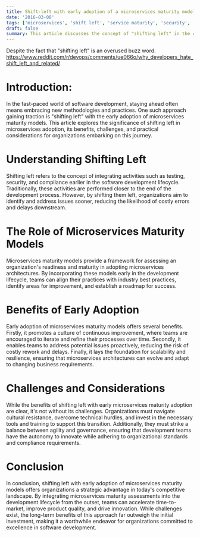 ```yaml
---
title: Shift-left with early adoption of a microservices maturity model
date: '2016-03-08'
tags: ['microservices', 'shift left', 'service maturity', 'security', 'operational efficiency']
draft: false
summary: This article discusses the concept of "shifting left" in the context of microservices maturity adoption. It explores the benefits and challenges of adopting microservices maturity practices early in the development process, emphasizing the importance of proactive approaches to ensure success. Through a detailed examination of this strategy, the article aims to provide insights into how organizations can effectively leverage microservices maturity models to enhance their development lifecycle and overall operational efficiency.
---
```


Despite the fact that "shifting left" is an overused buzz word.
https://www.reddit.com/r/devops/comments/ue066o/why_developers_hate_shift_left_and_related/

# Introduction:

In the fast-paced world of software development, staying ahead often means embracing new methodologies and practices. One such approach gaining traction is "shifting left" with the early adoption of microservices maturity models. This article explores the significance of shifting left in microservices adoption, its benefits, challenges, and practical considerations for organizations embarking on this journey.

# Understanding Shifting Left

Shifting left refers to the concept of integrating activities such as testing, security, and compliance earlier in the software development lifecycle. Traditionally, these activities are performed closer to the end of the development process. However, by shifting them left, organizations aim to identify and address issues sooner, reducing the likelihood of costly errors and delays downstream.

# The Role of Microservices Maturity Models

Microservices maturity models provide a framework for assessing an organization's readiness and maturity in adopting microservices architectures. By incorporating these models early in the development lifecycle, teams can align their practices with industry best practices, identify areas for improvement, and establish a roadmap for success.

# Benefits of Early Adoption

Early adoption of microservices maturity models offers several benefits. Firstly, it promotes a culture of continuous improvement, where teams are encouraged to iterate and refine their processes over time. Secondly, it enables teams to address potential issues proactively, reducing the risk of costly rework and delays. Finally, it lays the foundation for scalability and resilience, ensuring that microservices architectures can evolve and adapt to changing business requirements.

# Challenges and Considerations

While the benefits of shifting left with early microservices maturity adoption are clear, it's not without its challenges. Organizations must navigate cultural resistance, overcome technical hurdles, and invest in the necessary tools and training to support this transition. Additionally, they must strike a balance between agility and governance, ensuring that development teams have the autonomy to innovate while adhering to organizational standards and compliance requirements.

# Conclusion

In conclusion, shifting left with early adoption of microservices maturity models offers organizations a strategic advantage in today's competitive landscape. By integrating microservices maturity assessments into the development lifecycle from the outset, teams can accelerate time-to-market, improve product quality, and drive innovation. While challenges exist, the long-term benefits of this approach far outweigh the initial investment, making it a worthwhile endeavor for organizations committed to excellence in software development.
